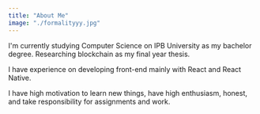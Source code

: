 ```yaml
---
title: "About Me"
image: "./formalityyy.jpg"
---
```



I'm currently studying Computer Science on IPB University as my bachelor degree. Researching blockchain as my final year thesis.

I have experience on developing front-end mainly with React and React Native.

I have high motivation to learn new things, have high enthusiasm, honest, and take responsibility for assignments and work.
